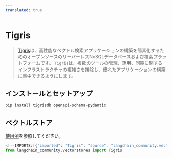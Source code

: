 ```yaml
---
translated: true
---
```


# Tigris

> [Tigris](https://tigrisdata.com)は、高性能なベクトル検索アプリケーションの構築を簡素化するためのオープンソースのサーバーレスNoSQLデータベースおよび検索プラットフォームです。
> `Tigris`は、複数のツールの管理、運用、同期に関するインフラストラクチャの複雑さを排除し、優れたアプリケーションの構築に集中できるようにします。

## インストールとセットアップ

```bash
pip install tigrisdb openapi-schema-pydantic
```

## ベクトルストア

[使用例](/docs/integrations/vectorstores/tigris)を参照してください。

```python
<!--IMPORTS:[{"imported": "Tigris", "source": "langchain_community.vectorstores", "docs": "https://api.python.langchain.com/en/latest/vectorstores/langchain_community.vectorstores.tigris.Tigris.html", "title": "Tigris"}]-->
from langchain_community.vectorstores import Tigris
```
